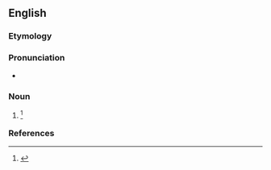 ==English==

===Etymology===
{{suffix|en|abstinence|y}}

===Pronunciation===
* {{a|UK|US}} {{IPA|en|/ˈæb.stɪ.nən.si/}}

===Noun===
{{en-noun|~}}

# {{lb|en|rare}} {{alternative form of|en|abstinence}} {{defdate|First attested in the late 16<sup>th</sup> century.}}<ref name=SOED>{{R:SOED5|page=10}}</ref>

===References===
<references/>